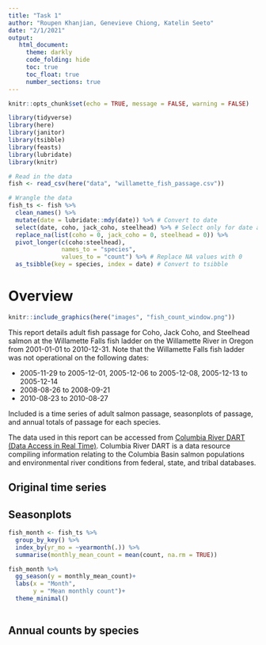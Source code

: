 ```yaml
---
title: "Task 1"
author: "Roupen Khanjian, Genevieve Chiong, Katelin Seeto"
date: "2/1/2021"
output:
   html_document:
     theme: darkly
     code_folding: hide
     toc: true
     toc_float: true
     number_sections: true
---
```


```r
knitr::opts_chunk$set(echo = TRUE, message = FALSE, warning = FALSE)

library(tidyverse)
library(here)
library(janitor)
library(tsibble)
library(feasts)
library(lubridate)
library(knitr)
```

```r
# Read in the data
fish <- read_csv(here("data", "willamette_fish_passage.csv"))
```

```r
# Wrangle the data
fish_ts <- fish %>% 
  clean_names() %>% 
  mutate(date = lubridate::mdy(date)) %>% # Convert to date 
  select(date, coho, jack_coho, steelhead) %>% # Select only for date and fish of interest
  replace_na(list(coho = 0, jack_coho = 0, steelhead = 0)) %>%
  pivot_longer(c(coho:steelhead),
               names_to = "species", 
               values_to = "count") %>% # Replace NA values with 0 
  as_tsibble(key = species, index = date) # Convert to tsibble 
```


# Overview {.tabset}

```r

knitr::include_graphics(here("images", "fish_count_window.png"))
```
This report details adult fish passage for Coho, Jack Coho, and Steelhead salmon at the Willamette Falls fish ladder on the Willamette River in Oregon from 2001-01-01 to 2010-12-31. Note that the Willamette Falls fish ladder was not operational on the following dates:  

* 2005-11-29 to 2005-12-01, 2005-12-06 to 2005-12-08, 2005-12-13 to 2005-12-14  
* 2008-08-26 to 2008-09-21  
* 2010-08-23 to 2010-08-27  

Included is a time series of adult salmon passage, seasonplots of passage, and annual totals  of passage for each species.




The data used in this report can be accessed from  [Columbia River DART (Data Access in Real Time)](http://www.cbr.washington.edu/dart/query/adult_graph_text).  Columbia River DART is a data resource compiling information relating to the Columbia Basin salmon populations and environmental river conditions from federal, state, and tribal databases.

## Original time series 

## Seasonplots

```r
fish_month <- fish_ts %>% 
  group_by_key() %>% 
  index_by(yr_mo = ~yearmonth(.)) %>% 
  summarise(monthly_mean_count = mean(count, na.rm = TRUE))

fish_month %>% 
  gg_season(y = monthly_mean_count)+
  labs(x = "Month",
       y = "Mean monthly count")+
  theme_minimal()
             
```


## Annual counts by species 






